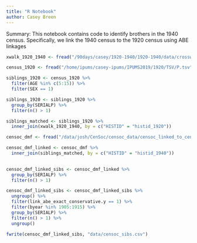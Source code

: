 ```yaml
---
title: "R Notebook"
author: Casey Breen
---
```


Summary: This notebook contains code to identify brothers in the 1940 census. Specifically, we link the 1940 census to the 1920 census using ABE linkages 

```r
xwalk_1920_1940 <- fread("/90days/casey/1920-1940/1920-1940/data/crosswalk_1920_1940.csv")

```

```r
census_1920 <- fread("/home/ipums/casey-ipums/IPUMS2019/1920/TSV/P.tsv", select = c("AGE", "SEX", "HISTID", "SERIALP"))

siblings_1920 <- census_1920 %>% 
  filter(AGE %in% c(5:15)) %>% 
  filter(SEX == 1)

siblings_1920 <- siblings_1920 %>% 
  group_by(SERIALP) %>% 
  filter(n() > 1)
```


```r
siblings_matched <- siblings_1920 %>% 
  inner_join(xwalk_1920_1940, by = c("HISTID" = "histid_1920"))
```



```r
censoc_dmf <- fread("/data/josh/CenSoc/censoc_data/censoc_linked_to_census/censoc_dmf_v2_linked.csv")
```


```r
censoc_dmf_linked <- censoc_dmf %>% 
  inner_join(siblings_matched, by = c("HISTID" = "histid_1940"))
  
```


```r
censoc_dmf_linked_sibs <- censoc_dmf_linked %>% 
  group_by(SERIALP) %>% 
  filter(n() > 1)
```


```r
censoc_dmf_linked_sibs <- censoc_dmf_linked_sibs %>% 
  ungroup() %>% 
  filter(link_abe_exact_conservative.y == 1) %>% 
  filter(byear %in% 1905:1915) %>% 
  group_by(SERIALP) %>% 
  filter(n() > 1) %>% 
  ungroup()
```


```r
fwrite(censoc_dmf_linked_sibs, "data/censoc_sibs.csv")
```





